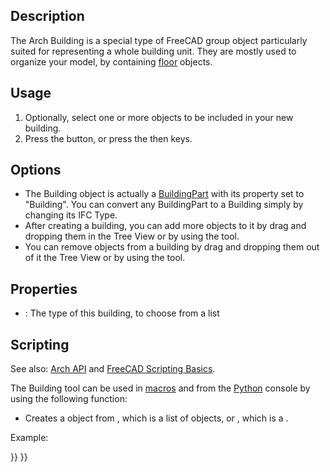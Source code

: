 <languages/>
<translate>

<!--T:15-->
{{Docnav
|[[Arch_Site|Site]]
|[[Arch_Floor|Floor]]
|[[BIM_Workbench|BIM]]
|IconL=Arch_Site.svg
|IconR=Arch_Floor.svg
|IconC=Workbench_BIM.svg
}}

<!--T:1-->
{{GuiCommand
|Name=Arch Building
|MenuLocation=3D/BIM → Building
|Workbenches=[[BIM_Workbench|BIM]]
|Shortcut={{KEY|B}} {{KEY|U}}
|SeeAlso=
}}

==Description== <!--T:2-->

<!--T:3-->
The Arch Building is a special type of FreeCAD group object particularly suited for representing a whole building unit. They are mostly used to organize your model, by containing [[Arch Floor|floor]] objects.

==Usage== <!--T:4-->

<!--T:5-->
# Optionally, select one or more objects to be included in your new building.
# Press the {{Button|[[Image:Arch Building.svg|16px]] [[Arch_Building|Building]]}} button, or press the {{KEY|B}} then {{KEY|U}} keys.

==Options== <!--T:6-->

<!--T:7-->
* The Building object is actually a [[Arch BuildingPart|BuildingPart]] with its {{PropertyData|IFC Type}} property set to "Building". You can convert any BuildingPart to a Building simply by changing its IFC Type.
* After creating a building, you can add more objects to it by drag and dropping them in the Tree View or by using the {{Button|[[Image:Arch_Add.svg|16px]] [[Arch_Add|Add Component]]}} tool.
* You can remove objects from a building by drag and dropping them out of it the Tree View or by using the {{Button|[[Image:Arch_Remove.svg|16px]] [[Arch_Remove|Remove Component]]}} tool.

==Properties== <!--T:12-->

<!--T:13-->
* {{PropertyData|Building Type}}: The type of this building, to choose from a list

==Scripting== <!--T:19-->

<!--T:8-->
See also: [[Arch API|Arch API]] and [[FreeCAD Scripting Basics|FreeCAD Scripting Basics]].

<!--T:9-->
The Building tool can be used in [[macros|macros]] and from the [[Python|Python]] console by using the following function:
</translate>
{{Code|code=
Building = makeBuilding(objectslist=None, baseobj=None, name="Building")
}}
<translate>

<!--T:10-->
* Creates a {{incode|Building}} object from {{incode|objectslist}}, which is a list of objects, or {{incode|baseobj}}, which is a {{incode|Shape}}.

<!--T:11-->
Example:

</translate>
{{Code|code=
import FreeCAD, Draft, Arch

p1 = FreeCAD.Vector(0, 0, 0)
p2 = FreeCAD.Vector(2000, 0, 0)
baseline = Draft.makeLine(p1, p2)
baseline2 = Draft.makeLine(p1, -1*p2)

Wall1 = Arch.makeWall(baseline, length=None, width=150, height=2000)
Wall2 = Arch.makeWall(baseline2, length=None, width=150, height=1800)
FreeCAD.ActiveDocument.recompute()

Building = Arch.makeBuilding([Wall1, Wall2])

Site = Arch.makeSite(Building)
FreeCAD.ActiveDocument.recompute()
}}
<translate>


<!--T:14-->
{{Docnav
|[[Arch_Site|Site]]
|[[Arch_Floor|Floor]]
|[[BIM_Workbench|BIM]]
|IconL=Arch_Site.svg
|IconR=Arch_Floor.svg
|IconC=Workbench_BIM.svg
}}

</translate>
{{BIM_Tools_navi{{#translation:}}}}
{{Userdocnavi{{#translation:}}}}